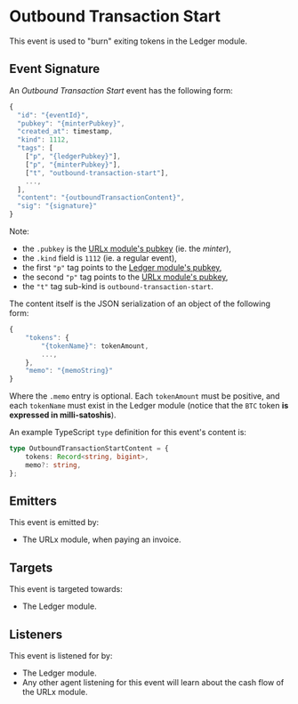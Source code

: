 # Outbound Transaction Start

This event is used to "burn" exiting tokens in the Ledger module.

## Event Signature

An _Outbound Transaction Start_ event has the following form:

```javascript
{
  "id": "{eventId}",
  "pubkey": "{minterPubkey}",
  "created_at": timestamp,
  "kind": 1112,
  "tags": [
    ["p", "{ledgerPubkey}"],
    ["p", "{minterPubkey}"],
    ["t", "outbound-transaction-start"],
    ...,
  ],
  "content": "{outboundTransactionContent}",
  "sig": "{signature}"
}
```

Note:

- the `.pubkey` is the [URLx module's pubkey](../nostr#federation-public-keys) (ie. the _minter_),
- the `.kind` field is `1112` (ie. a regular event),
- the first `"p"` tag points to the [Ledger module's pubkey](../nostr#federation-public-keys),
- the second `"p"` tag points to the [URLx module's pubkey](../nostr#federation-public-keys),
- the `"t"` tag sub-kind is `outbound-transaction-start`.

The content itself is the JSON serialization of an object of the following form:

```javascript
{
    "tokens": {
        "{tokenName}": tokenAmount,
        ...,
    },
    "memo": "{memoString}"
}
```

Where the `.memo` entry is optional.
Each `tokenAmount` must be positive, and each `tokenName` must exist in the Ledger module (notice that the `BTC` token **is expressed in milli-satoshis**).

An example TypeScript `type` definition for this event's content is:

```typescript
type OutboundTransactionStartContent = {
    tokens: Record<string, bigint>,
    memo?: string,
};
```

## Emitters

This event is emitted by:

- The URLx module, when paying an invoice.

## Targets

This event is targeted towards:

- The Ledger module.

## Listeners

This event is listened for by:

- The Ledger module.
- Any other agent listening for this event will learn about the cash flow of the URLx module.
